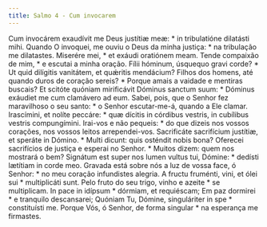 ```yaml
---
title: Salmo 4 - Cum invocarem
---
```


<div class="grid grid-cols-2 gap-5">
  <span class="col-6 dropcaps text-justify">
    Cum invocárem exaudívit me Deus justítiæ meæ: * in tribulatióne dilatásti
    mihi.
  </span>
  <span class="col-6 dropcaps text-justify">
    Quando O invoquei, me ouviu o Deus da minha justiça: * na tribulação me
    dilatastes.
  </span>
  <span class="col-6 text-justify">
    Miserére mei, * et exáudi oratiónem meam.
  </span>
  <span class="col-6 text-justify">
    Tende compaixão de mim, * e escutai a minha oração.
  </span>
  <span class="col-6 text-justify">
    Fílii hóminum, úsquequo gravi corde? * Ut quid dilígitis vanitátem, et
    quǽritis mendácium?
  </span>
  <span class="col-6 text-justify">
    Filhos dos homens, até quando duros de coração sereis? * Porque amais a
    vaidade e mentiras buscais?
  </span>
  <span class="col-6 text-justify">
    Et scitóte quóniam mirificávit Dóminus sanctum suum: * Dóminus exáudiet me
    cum clamávero ad eum.
  </span>
  <span class="col-6 text-justify">
    Sabei, pois, que o Senhor fez maravilhoso o seu santo: * o Senhor
    escutar-me-á, quando a Ele clamar.
  </span>
  <span class="col-6 text-justify">
    Irascímini, et nolíte peccáre: * quæ dícitis in córdibus vestris, in
    cubílibus vestris compungímini.
  </span>
  <span class="col-6 text-justify">
    Irai-vos e não pequeis: * do que dizeis nos vossos corações, nos vossos
    leitos arrependei-vos.
  </span>
  <span class="col-6 text-justify">
    Sacrificáte sacrifícium justítiæ, et speráte in Dómino. * Multi dicunt: quis
    osténdit nobis bona?
  </span>
  <span class="col-6 text-justify">
    Oferecei sacrifícios de justiça e esperai no Senhor. * Muitos dizem: quem
    nos mostrará o bem?
  </span>
  <span class="col-6 text-justify">
    Signátum est super nos lumen vultus tui, Dómine: * dedísti lætítiam in corde
    meo.
  </span>
  <span class="col-6 text-justify">
    Gravada está sobre nós a luz de vossa face, ó Senhor: * no meu coração
    infundistes alegria.
  </span>
  <span class="col-6 text-justify">
    A fructu fruménti, vini, et ólei sui * multiplicáti sunt.
  </span>
  <span class="col-6 text-justify">
    Pelo fruto do seu trigo, vinho e azeite * se multiplicam.
  </span>
  <span class="col-6 text-justify">
    In pace in idípsum * dórmiam, et requiéscam;
  </span>
  <span class="col-6 text-justify">
    Em paz dormirei * e tranquilo descansarei;
  </span>
  <span class="col-6 text-justify">
    Quóniam Tu, Dómine, singuláriter in spe * constituísti me.
  </span>
  <span class="col-6 text-justify">
    Porque Vós, ó Senhor, de forma singular * na esperança me firmastes.
  </span>
</div>
